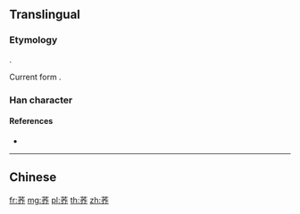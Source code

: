 {{character info/new}}
{{also|蕎}}
==Translingual==

===Etymology===
{{Han simp|蕎|f=喬|t=乔}}.

Current form {{Han compound|艸|乔|alt1=艹}}.

===Han character===
{{Han char|rn=140|rad=艸|as=06|sn=12|four=|canj=THKL|ids=⿱艹乔}}

====References====
* {{Han ref|kx=1031.381|hdz=53205.060|uh=835E|ud=33630}}

----

==Chinese==
{{zh-see|蕎}}

[[fr:荞]]
[[mg:荞]]
[[pl:荞]]
[[th:荞]]
[[zh:荞]]